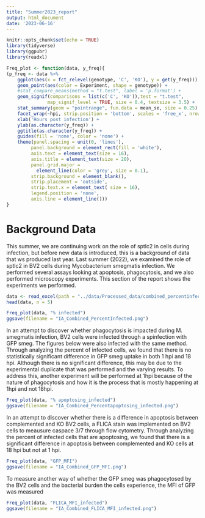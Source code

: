 ```yaml
---
title: "Summer2023_report"
output: html_document
date: '2023-06-16'
---
```


```r
knitr::opts_chunk$set(echo = TRUE)
library(tidyverse)
library(ggpubr)
library(readxl)
```

```r
Freq_plot <- function(data, y_freq){
(p_freq <- data %>% 
    ggplot(aes(x = fct_relevel(genotype, 'C', 'KO'), y = get(y_freq))) +
    geom_point(aes(color = Experiment, shape = genotype)) +
    #stat_compare_means(method = "t.test", label = 'p.format') +
    geom_signif(comparisons = list(c('C', 'KO')),test = "t.test", 
               map_signif_level = TRUE, size = 0.4, textsize = 3.5) +
    stat_summary(geom = "pointrange", fun.data = mean_se, size = 0.25) +
    facet_wrap(~hpi, strip.position = 'bottom', scales = 'free_x', nrow = 1)+
    xlab('Hours post infection') +
    ylab(as.character(y_freq)) +
    ggtitle(as.character(y_freq)) +
    guides(fill = 'none', color = 'none') +
    theme(panel.spacing = unit(0, 'lines'),
         panel.background = element_rect(fill = 'white'),
         axis.text = element_text(size = 16),
         axis.title = element_text(size = 20),
         panel.grid.major = 
           element_line(color = 'grey', size = 0.1),
         strip.background = element_blank(),
         strip.placement = 'outside',
         strip.text.x = element_text( size = 16),
         legend.position = 'none',
         axis.line = element_line()))
}
```

# Background Data
This summer, we are continuing work on the role of sptlc2 in cells during infection, but before new data is introduced, this is a background of data that ws produced last year. Last summer (2022), we examined the role of sptlc2 in BV2 cells during Mycobacterium smegmatis infection. We performed several assays looking at apoptosis, phagocytosis, and we also performed microscopy experiments. This section of the report shows the experiments we performed.

```r
data <- read_excel(path = "../data/Processed_data/combined_percentinfected.xlsx", na = c('NA','N/A'), col_names = TRUE)
head(data, n = 5)
```

```r
Freq_plot(data, "% infected")
ggsave(filename = "IA_Combined_PercentInfected.png")
```

In an attempt to discover whether phagocytosis is impacted during M. smegmatis infection, BV2 cells were infected through a spinfection with GFP smeg. The figures below were also infected with the same method. Through analyzing the percent of infected cells, we found that there is no statistically significant difference in GFP smeg uptake in both 1 hpi and 18 hpi. Although there is no significant difference, this may be due to the experimental duplicate that was performed and the varying results. To address this, another experiment will be performed at 1hpi because of the nature of phagocytosis and how it is the process that is mostly happening at 1hpi and not 18hpi.

```r
Freq_plot(data, "% apoptosing_infected")
ggsave(filename = "IA_Combined_Percentapoptosing_infected.png")
```
In an attempt to discover whether there is a difference in apoptosis between complemented and KO BV2 cells, a FLICA stain was implemented on BV2 cells to meausure caspace 3/7 through flow cytometry. Through analyzing the percent of infected cells that are apoptosing, we found that there is a significant difference in apoptosis between complemented and KO cells at 18 hpi but not at 1 hpi.

```r
Freq_plot(data, "GFP_MFI")
ggsave(filename = "IA_Combined_GFP_MFI.png")
```
 
 To measure another way of whether the GFP smeg was phagocytosed by the BV2 cells and the bacterial burden the cells experience, the MFI of GFP was measured
```r
Freq_plot(data, "FLICA_MFI_infected")
ggsave(filename = "IA_Combined_FLICA_MFI_infected.png")
```
